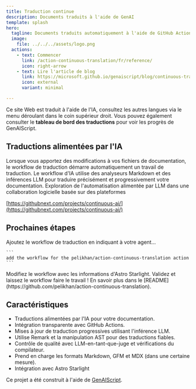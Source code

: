 ```yaml
---
title: Traduction continue
description: Documents traduits à l'aide de GenAI
template: splash
hero:
  tagline: Documents traduits automatiquement à l'aide de GitHub Actions et de modèles
  image:
    file: ../../../assets/logo.png
  actions:
    - text: Commencer
      link: /action-continuous-translation/fr/reference/
      icon: right-arrow
    - text: Lire l'article de blog
      link: https://microsoft.github.io/genaiscript/blog/continuous-translations/
      icon: external
      variant: minimal

---
```



Ce site Web est traduit à l'aide de l'IA, consultez les autres langues via le menu déroulant dans le coin supérieur droit. Vous pouvez également consulter le **tableau de bord des traductions** pour voir les progrès de GenAIScript.

## Traductions alimentées par l'IA

<CardGrid>
  <Card title="Actions GitHub" icon="github">
    Lorsque vous apportez des modifications à vos fichiers de documentation, le workflow de traduction démarre automatiquement un travail de traduction.
  </Card>

  <Card title="Modèles GitHub" icon="seti:markdown">
    Le workflow d'IA utilise des analyseurs Markdown et des inférences LLM pour traduire précisément et progressivement votre documentation.
  </Card>
</CardGrid>

<Card title="IA continue" icon="rocket">
  Exploration de l'automatisation alimentée par LLM dans une collaboration logicielle basée sur des plateformes

  [https://githubnext.com/projects/continuous-ai/](https://githubnext.com/projects/continuous-ai/)
</Card>

## Prochaines étapes

<CardGrid stagger>
  <Card title="Ajouter le Workflow" icon="pencil">
    Ajoutez le workflow de traduction en indiquant à votre agent...

    ```
    add the workflow for the pelikhan/action-continuous-translation action
    ```
  </Card>

  <Card title="Configurer votre site" icon="setting">
    Modifiez le workflow avec les informations d'Astro Starlight.
  </Card>

  <Card title="Traduisez !" icon="add-document">
    Validez et laissez le workflow faire le travail !
  </Card>

  <Card title="Lire la documentation" icon="open-book">
    En savoir plus dans le [README](https://github.com/pelikhan/action-continuous-translation).
  </Card>
</CardGrid>

## Caractéristiques

* Traductions alimentées par l'IA pour votre documentation.
* Intégration transparente avec GitHub Actions.
* Mises à jour de traduction progressives utilisant l'inférence LLM.
* Utilise Remark et la manipulation AST pour des traductions fiables.
* Contrôle de qualité avec LLM-en-tant-que-juge et vérifications du compilateur.
* Prend en charge les formats Markdown, GFM et MDX (dans une certaine mesure).
* Intégration avec Astro Starlight

Ce projet a été construit à l'aide de [GenAIScript](https://microsoft.github.io/genaiscript).
